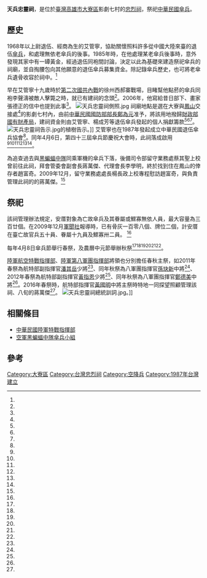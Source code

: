 {{coord|22.619420|120.380653|display=title}}
{{東亞廟宇
| name = 天兵忠靈祠
| img =File:天兵忠靈祠牌坊.jpg
| img_capt = 天兵忠靈祠牌坊
| image_width = 250px
| location = {{ROC-TWN}}[[高雄市|高雄市]][[大寮區|大寮區]]影劇七村
| type = 
| struct = 
| open_year =1987年
| cere_date =傘兵節、中元節
| cultural_collection= 
|}}
'''天兵忠靈祠'''，是位於[[臺灣|臺灣]][[高雄市|高雄市]][[大寮區|大寮區]]影劇七村的[[忠烈祠|忠烈祠]]，祭祀[[中華民國空降特戰部隊|中華民國傘兵]]。
==歷史==

1968年以上尉退伍、經商為生的艾管寧，協助關懷照料許多從中國大陸來臺的退伍[[傘兵|傘兵]]，和處理無依老傘兵的後事。1985年時，在他處理某老傘兵後事時，意外發現其家中有一罈黃金，經過退伍同袍間討論，決定以此為基礎來建造祭祀傘兵的祠廟，並自掏腰包向其他願意的退伍傘兵募集資金。除記錄傘兵歷史，也可將老傘兵遺骨收容於祠中。<ref name="黃正澤"/>

早在艾管寧十九歲時於[[第二次國共內戰|第二次國共內戰]]的徐州西郝寨戰場，目睹幫他點菸的傘兵同袍李聲濤被敵人擊斃之時，就已有建祠的念頭<ref name="黃正澤"/>。2006年，他寫給昔日部下、畫家張德正的信中也提到此事<ref name="艾管寧"/>。
[[File:天兵忠靈祠側照.jpg|thumb]]
祠廟地點是選在大寮與[[鳳山區|鳳山]]交接處<ref name="黃正澤"/>的影劇七村內，由前[[中華民國國防部部長|中華民國國防部部長]][[鄭為元|鄭為元]]准予，將該用地撥歸[[財政部國有財產局|財政部國有財產局]]，建祠資金則由艾管寧、楊成芳等退伍傘兵發起的個人捐獻籌款<ref name="謝志岳"/><ref name="呂世民1"/><ref name="呂世民3"/>。
{{Quote box| align = center | quoted = true | bgcolor = #FFFFF0  | quote =
<div style="text-align: left;">……我等垂垂老去，為將此盡忠事蹟留存，以激發後代子孫，實應設祠紀念，祀奉 烈士忠魂，並使一生忠貞之士，身後有立錐之地，……</div>
| source =建祠紀念文<ref name="呂世民1"/>
 }}
[[File:天兵忠靈祠告示.jpg|thumb]]的植樹告示。]]
艾管寧也在1987年發起成立中華民國退伍傘兵協會<ref name="呂世民2"/>。同年4月6日，第四十三屆傘兵節慶祝大會時，此祠落成啟用<ref name="黃正澤"/><ref name="謝志岳"/><ref name="呂世民1"/><ref name="呂世民3"/><ref name="中央日報"/><ref name="江浪"/>。

為追查過去與[[黑蝙蝠中隊|黑蝙蝠中隊]]同乘軍機的傘兵下落，後備司令部留守業務處蔡其聖上校曾前往此祠，拜會管委會副會長蔣萬傑、代理會長李學明，終於找到住在鳳山的倖存者趙富奇。2009年12月，留守業務處處長楊長政上校專程慰訪趙富奇，與負責管理此祠的的蔣萬傑。<ref name="呂世民4"/>

==祭祀==
該祠管理辦法規定，安厝對象為亡故傘兵及其眷屬或鰥寡無依人員，最大容量為三百廿個。在2009年12月[[軍聞社|軍聞社]]報導時，已有骨灰一百零八個、牌位二個，計安厝在臺亡故官兵五十員、眷屬十九員及鰥寡卅二員。 <ref name="呂世民1"/>

每年4月8日傘兵節舉行春祭，及農曆中元節舉辦秋祭<ref name="黃正澤"/><ref name="謝志岳"/><ref name="呂世民1"/><ref name="呂世民3"/><ref name="中央日報"/><ref name="江浪"/>。

[[陸軍航空特戰指揮部|陸軍航空特戰指揮部]]、[[陸軍第八軍團指揮部|陸軍第八軍團指揮部]]將領也分別擔任春秋主祭，如2011年春祭為航特部副指揮官[[潘其岳|潘其岳]]少將<ref name="呂世民5"/>、同年秋祭為八軍團指揮官[[孫玦新|孫玦新]]中將<ref name="呂世民3"/>、2012年春祭為航特部副指揮官[[黃指恩|黃指恩]]少將<ref name="江浪"/>、同年秋祭為八軍團指揮官[[鄭德美|鄭德美]]中將<ref name="謝志岳"/>。2016年春祭時，航特部指揮官[[黃國明|黃國明]]中將主祭時特地一同探望照顧管理該祠、八旬的蔣萬傑<ref name="中央日報"/>。
[[File:天兵忠靈祠總統訓詞.jpg|thumb]]。]]

== 相關條目 ==
*[[中華民國陸軍特戰指揮部|中華民國陸軍特戰指揮部]]
*[[黑蝙蝠中隊#空軍黑蝙蝠中隊傘兵小組|空軍黑蝙蝠中隊傘兵小組]]

== 參考 ==
{{Portal box|高雄|軍事}}
{{reflist|1|refs=

<ref name="江浪">{{Cite news|url=http://www.cdnews.com.tw/cdnews_site/touch/detail.jsp?coluid=108&kindid=0&docid=101878174|title=九三軍人節緬懷傘兵國殤先烈英勇氣節|author=江浪|language=zh-tw|publisher=《中央日報》|date=2012-04-14|accessdate=2016-06-03|deadurl=yes|archiveurl=https://web.archive.org/web/20160806222420/http://www.cdnews.com.tw/cdnews_site/touch/detail.jsp?coluid=108&kindid=0&docid=101878174|archivedate=2016-08-06}}</ref>


<ref name="艾管寧">{{Cite news|url=http://zhangis.whosee.com/zdz11/jqs12.htm|title=艾管寧來信|author=艾管寧|language=zh-tw|publisher=畫家張逸石網站|date=2006-10-17|accessdate=2016-06-03|archive-date=2017-03-05|archive-url=https://web.archive.org/web/20170305001919/http://zhangis.whosee.com/zdz11/jqs12.htm|dead-url=no}}</ref>

<ref name="呂世民1">{{Cite news|url=http://news.gpwb.gov.tw/mobile/news.aspx?ydn=026dTHGgTRNpmRFEgxcbfcCSN9Fhd8KFbqLRgMWauV%2FFtSQpuaMr3AQ2abYBDQsf2d%2Be52KZTfw9dALZJoYl4r0RDLd7yhup9Ly6sZMvFhc%3D|title=天兵忠靈衛家國 英雄無名永流傳|author=呂世民|language=zh-tw|publisher=軍聞社|date=2009-12-04|accessdate=2016-06-03}}{{dead link|date=2018年2月 |bot=InternetArchiveBot |fix-attempted=yes }}</ref>

<ref name="呂世民2">{{Cite news|url=https://tw.news.yahoo.com/%E7%89%B9%E7%A8%BF-%E5%82%98%E5%85%B5%E7%B2%BE%E7%A5%9E%E6%A6%AE%E8%80%80%E5%82%B3%E6%89%BF-%E6%AD%B7%E4%B9%85%E5%BD%8C%E6%96%B0-160000768.html|title=特稿：傘兵精神榮耀傳承　歷久彌新|author=呂世民|language=zh-tw|publisher=軍聞社|date=2011-04-29|accessdate=2016-06-03|archive-date=2019-09-21|archive-url=https://web.archive.org/web/20190921192513/https://tw.news.yahoo.com/%E7%89%B9%E7%A8%BF-%E5%82%98%E5%85%B5%E7%B2%BE%E7%A5%9E%E6%A6%AE%E8%80%80%E5%82%B3%E6%89%BF-%E6%AD%B7%E4%B9%85%E5%BD%8C%E6%96%B0-160000768.html|dead-url=no}}</ref>

<ref name="呂世民5">{{Cite news|url=https://tw.news.yahoo.com/%E5%82%98%E5%85%B5%E8%A2%8D%E6%BE%A4%E9%BD%8A%E8%81%9A%E5%A4%A7%E6%AD%A6%E7%87%9F%E5%8D%80-%E6%AD%A1%E6%85%B6-%E5%82%98%E5%85%B5%E7%AF%80-160000394.html|title=傘兵袍澤齊聚大武營區　歡慶「傘兵節」|author=呂世民|language=zh-tw|publisher=軍聞社|date=2011-04-29|accessdate=2016-06-03|archive-date=2019-09-20|archive-url=https://web.archive.org/web/20190920112032/https://tw.news.yahoo.com/%E5%82%98%E5%85%B5%E8%A2%8D%E6%BE%A4%E9%BD%8A%E8%81%9A%E5%A4%A7%E6%AD%A6%E7%87%9F%E5%8D%80-%E6%AD%A1%E6%85%B6-%E5%82%98%E5%85%B5%E7%AF%80-160000394.html|dead-url=no}}</ref>

<ref name="黃正澤">{{Cite journal|url=http://news.gpwb.gov.tw/book.aspx?ydn=f2KgAkk4mpLkKacMaa%2B0zITBHLB99xnyw1Uw6ryvreY3WICfe7fUG4JpX%2FMlW%2FXBXeDVEE5zYqU0m%2BYN8z5UF6cJWLmHLUu6zjIsD1iIlrI%3D|title=〈大時代剪影 - 天兵忠靈祠〉|author=黃正澤|language=zh-tw|journal=《勝利之光》|publisher=國防部青年日報社|issue=第664期|date=2010-04-01|accessdate=2016-06-03|deadurl=yes|archiveurl=https://web.archive.org/web/20141104082048/http://news.gpwb.gov.tw/book.aspx?ydn=f2KgAkk4mpLkKacMaa%2b0zITBHLB99xnyw1Uw6ryvreY3WICfe7fUG4JpX%2fMlW%2fXBXeDVEE5zYqU0m%2bYN8z5UF6cJWLmHLUu6zjIsD1iIlrI%3d|archivedate=2014-11-04}}</ref>

<ref name="呂世民3">{{Cite news|url=https://tw.news.yahoo.com/%E5%A4%A9%E5%85%B5%E5%BF%A0%E9%9D%88%E7%A5%A0%E7%A7%8B%E7%A5%AD-%E7%B7%AC%E6%87%B7%E5%82%98%E5%85%B5%E5%85%88%E7%83%88%E5%BF%A0%E5%8B%87%E6%84%9B%E5%9C%8B%E7%B2%BE%E7%A5%9E-160000600.html|title=天兵忠靈祠秋祭　緬懷傘兵先烈忠勇愛國精神|author=呂世民|language=zh-tw|publisher=軍聞社|date=2011-08-13|accessdate=2016-06-03|archive-date=2019-09-25|archive-url=https://web.archive.org/web/20190925012513/https://tw.news.yahoo.com/%E5%A4%A9%E5%85%B5%E5%BF%A0%E9%9D%88%E7%A5%A0%E7%A7%8B%E7%A5%AD-%E7%B7%AC%E6%87%B7%E5%82%98%E5%85%B5%E5%85%88%E7%83%88%E5%BF%A0%E5%8B%87%E6%84%9B%E5%9C%8B%E7%B2%BE%E7%A5%9E-160000600.html|dead-url=no}}</ref>

<ref name="呂世民4">{{Cite news|url=http://news.gpwb.gov.tw/news.aspx?ydn=026dTHGgTRNpmRFEgxcbfbBlvy/7DopDATM56oOni4SU%2BRrZ8ijk9YJs9C4wxl0h9diIWPL8fR7YJuD7MMcxT7PyHhDCwJm9Wn0CuXzqMZQ%3D|title=黑蝙蝠天兵志士 空降作戰寫史頁|author=呂世民|language=zh-tw|publisher=軍聞社|date=2009-12-04|accessdate=2016-06-03}}{{dead link|date=2017年12月 |bot=InternetArchiveBot |fix-attempted=yes }}</ref>

<ref name="中央日報">{{Cite news|url=http://www.cdnews.biz/cdnews_site/docDetail.jsp?coluid=433&docid=103631791|title=緬懷追思傘兵忠烈英靈典範　退伍傘兵協會郭雲龍將軍率眾天兵忠靈祠春祭|author=|language=zh-tw|publisher=《中央日報》|date=2016-04-09|accessdate=2016-06-03|archive-url=https://web.archive.org/web/20170305001404/http://www.cdnews.biz/cdnews_site/docDetail.jsp?coluid=433&docid=103631791|archive-date=2017-03-05|dead-url=yes}}</ref>

<ref name="謝志岳">{{Cite news|url=http://www.cdnews.com.tw/cdnews_site/docDetail.jsp?coluid=141&docid=102027291|title=九三軍人節緬懷傘兵國殤先烈英勇氣節|author=謝志岳|language=zh-tw|publisher=《中央日報》|date=2012-09-04|accessdate=2016-06-03|archive-url=https://web.archive.org/web/20170305002549/http://www.cdnews.com.tw/cdnews_site/docDetail.jsp?coluid=141&docid=102027291|archive-date=2017-03-05|dead-url=yes}}</ref>

}}
{{commonscat|Paratrooper Martyrs' shrine}}
{{臺灣忠烈祠}}

[[Category:大寮區|Category:大寮區]]
[[Category:台灣忠烈祠|Category:台灣忠烈祠]]
[[Category:空降兵|Category:空降兵]]
[[Category:1987年台灣建立|Category:1987年台灣建立]]